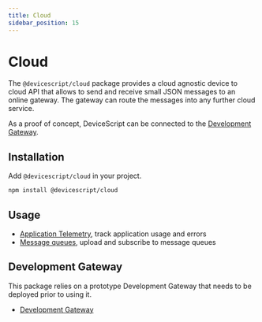 ```yaml
---
title: Cloud
sidebar_position: 15
---
```


# Cloud

The `@devicescript/cloud` package provides a cloud agnostic device to cloud API
that allows to send and receive small JSON messages to an online gateway.
The gateway can route the messages into any further cloud service.

As a proof of concept, DeviceScript can be connected to the [Development Gateway](/developer/cloud/gateway).

## Installation

Add `@devicescript/cloud` in your project.

```bash npm2yarn
npm install @devicescript/cloud
```

## Usage

-   [Application Telemetry](cloud/telemetry), track application usage and errors
-   [Message queues](cloud/messages), upload and subscribe to message queues

## Development Gateway

This package relies on a prototype Development Gateway that needs to be deployed prior to using it.

-   [Development Gateway](cloud/gateway)
